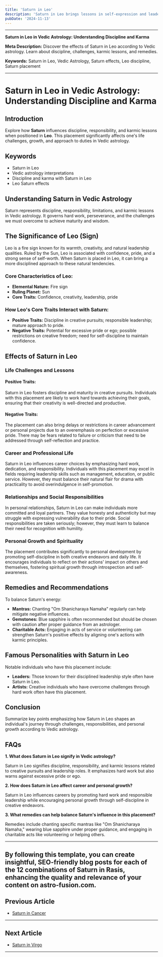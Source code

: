 ```yaml
---
title: 'Saturn in Leo'
description: 'Saturn in Leo brings lessons in self-expression and leadership. Individuals may face obstacles in gaining recognition but learn to lead with humility and responsibility.'
pubDate: '2024-11-13'
---
```


---

**Saturn in Leo in Vedic Astrology: Understanding Discipline and Karma**

**Meta Description:** Discover the effects of Saturn in Leo according to Vedic astrology. Learn about discipline, challenges, karmic lessons, and remedies.

**Keywords:** Saturn in Leo, Vedic Astrology, Saturn effects, Leo discipline, Saturn placement

---

# Saturn in Leo in Vedic Astrology: Understanding Discipline and Karma

## Introduction

Explore how **Saturn** influences discipline, responsibility, and karmic lessons when positioned in **Leo**. This placement significantly affects one's life challenges, growth, and approach to duties in Vedic astrology.

## Keywords

- Saturn in Leo
- Vedic astrology interpretations
- Discipline and karma with Saturn in Leo
- Leo Saturn effects

## Understanding Saturn in Vedic Astrology

Saturn represents discipline, responsibility, limitations, and karmic lessons in Vedic astrology. It governs hard work, perseverance, and the challenges we must overcome to achieve maturity and wisdom.

## The Significance of Leo (Sign)

Leo is a fire sign known for its warmth, creativity, and natural leadership qualities. Ruled by the Sun, Leo is associated with confidence, pride, and a strong sense of self-worth. When Saturn is placed in Leo, it can bring a more disciplined approach to these natural tendencies.

### Core Characteristics of Leo:

- **Elemental Nature:** Fire sign
- **Ruling Planet:** Sun
- **Core Traits:** Confidence, creativity, leadership, pride

### How Leo's Core Traits Interact with Saturn:

- **Positive Traits:** Discipline in creative pursuits; responsible leadership; mature approach to pride.
- **Negative Traits:** Potential for excessive pride or ego; possible restrictions on creative freedom; need for self-discipline to maintain confidence.

## Effects of Saturn in Leo

### Life Challenges and Lessons

#### Positive Traits:
Saturn in Leo fosters discipline and maturity in creative pursuits. Individuals with this placement are likely to work hard towards achieving their goals, ensuring that their creativity is well-directed and productive.

#### Negative Traits:
The placement can also bring delays or restrictions in career advancement or personal projects due to an overemphasis on perfection or excessive pride. There may be fears related to failure or criticism that need to be addressed through self-reflection and practice.

### Career and Professional Life

Saturn in Leo influences career choices by emphasizing hard work, dedication, and responsibility. Individuals with this placement may excel in fields requiring leadership skills such as management, education, or public service. However, they must balance their natural flair for drama with practicality to avoid overindulgence in self-promotion.

### Relationships and Social Responsibilities

In personal relationships, Saturn in Leo can make individuals more committed and loyal partners. They value honesty and authenticity but may struggle with expressing vulnerability due to their pride. Social responsibilities are taken seriously; however, they must learn to balance their need for recognition with humility.

### Personal Growth and Spirituality

The placement contributes significantly to personal development by promoting self-discipline in both creative endeavors and daily life. It encourages individuals to reflect on their actions' impact on others and themselves, fostering spiritual growth through introspection and self-awareness.

## Remedies and Recommendations

To balance Saturn's energy:

- **Mantras:** Chanting "Om Shanicharaya Namaha" regularly can help mitigate negative influences.
- **Gemstones:** Blue sapphire is often recommended but should be chosen with caution after proper guidance from an astrologer.
- **Charitable Acts:** Engaging in acts of service or volunteering can strengthen Saturn's positive effects by aligning one's actions with karmic principles.

## Famous Personalities with Saturn in Leo

Notable individuals who have this placement include:

- **Leaders:** Those known for their disciplined leadership style often have Saturn in Leo.
- **Artists:** Creative individuals who have overcome challenges through hard work often have this placement.

## Conclusion

Summarize key points emphasizing how Saturn in Leo shapes an individual's journey through challenges, responsibilities, and personal growth according to Vedic astrology.

## FAQs

**1. What does Saturn in Leo signify in Vedic astrology?**

Saturn in Leo signifies discipline, responsibility, and karmic lessons related to creative pursuits and leadership roles. It emphasizes hard work but also warns against excessive pride or ego.

**2. How does Saturn in Leo affect career and personal growth?**

Saturn in Leo influences careers by promoting hard work and responsible leadership while encouraging personal growth through self-discipline in creative endeavors.

**3. What remedies can help balance Saturn's influence in this placement?**

Remedies include chanting specific mantras like "Om Shanicharaya Namaha," wearing blue sapphire under proper guidance, and engaging in charitable acts like volunteering or helping others.

---

By following this template, you can create insightful, SEO-friendly blog posts for each of the 12 combinations of Saturn in Rasis, enhancing the quality and relevance of your content on astro-fusion.com.
---

## Previous Article
- [Saturn in Cancer](/blogs-md/0807_Saturn_in_Rashi/080704_Saturn_in_Cancer.mdx)

---

## Next Article
- [Saturn in Virgo](/blogs-md/0807_Saturn_in_Rashi/080706_Saturn_in_Virgo.mdx)

---
